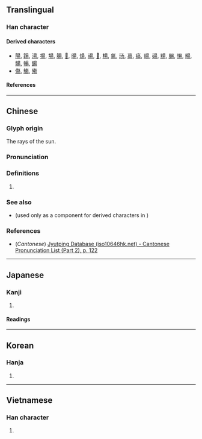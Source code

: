 {{also|易}}
{{character info}}
==Translingual==

===Han character===
{{Han char|rn=72|rad=日|as=05|sn=9|four=60227|canj=AMSH|ids=⿱旦勿}}

====Derived characters====
* [[陽]], [[踼]], [[湯]], [[揚]], [[場]], [[腸]], [[𥯕]], [[暘]], [[煬]], [[禓]], [[𥏫]], [[楊]], [[氱]], [[玚]], [[𦳝]], [[瘍]], [[崵]], [[碭]], [[䵮]], [[颺]], [[愓]], [[畼]], [[餳]], [[暢]], [[鍚]]
* [[傷]], [[觴]], [[殤]]

====References====
{{Han ref|kx=0492.170|dkj=13832|dj=0855.170|hdz=21499.070|uh=661C}}

----

==Chinese==
{{zh-forms|alt=𣆄}}

===Glyph origin===
{{Han etym}}
{{Han compound|日|示|彡|t1=sun|ls=ic}} The rays of the sun.

===Pronunciation===
{{zh-pron
|m=yáng
|c=joeng4
|mn=iông
|mc=y
|oc=y
|ma=
|cat=
}}

===Definitions===
{{zh-hanzi}}

# {{zh-alt-form|陽|tr=-}}

===See also===
* {{zh-l|𠃓}} (used only as a component for derived characters in {{w|simplified Chinese}})

===References===
* (''Cantonese'') [http://www.iso10646hk.net/jp/document/download.jsp Jyutping Database (iso10646hk.net) - Cantonese Pronunciation List (Part 2), p. 122]

----

==Japanese==

===Kanji===
{{ja-kanji|grade=|rs=日05}}

# {{rfdef|ja|sort=日05}}

====Readings====
{{ja-readings
|goon=よう
|kanon=よう
|kun=あがる, ひかり
}}

----

==Korean==

===Hanja===
{{ko-hanja|볕|양}}

# {{hanja form of|양|the [[sun]]; [[sunlight]]; [[sunshine]]; [[sunbeam]]}}

----

==Vietnamese==

===Han character===
{{vi-readings|rs=日05|reading=dương}}

# {{rfdef|vi|sort=日05}}